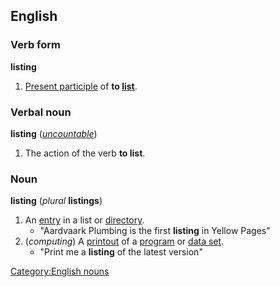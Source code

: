 ==English==
===Verb form===
'''listing'''

#[[Present participle]] of '''to [[list]]'''.

===Verbal noun===
'''listing''' (''[[uncountable]]'')
#The action of the verb '''to list'''.

===Noun===
'''listing''' (''plural'' '''listings''')

#An [[entry]] in a list or [[directory]].
#* "Aardvaark Plumbing is the first '''listing''' in Yellow Pages"
#(''computing'') A [[printout]] of a [[program]] or [[data set]].
#* "Print me a '''listing''' of the latest version"

[[Category:English nouns]]